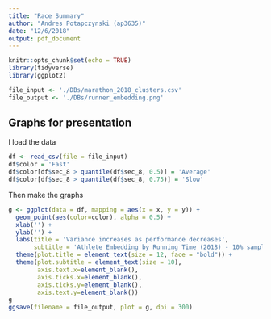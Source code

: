 ```yaml
---
title: "Race Summary"
author: "Andres Potapczynski (ap3635)"
date: "12/6/2018"
output: pdf_document
---
```


```r
knitr::opts_chunk$set(echo = TRUE)
library(tidyverse)
library(ggplot2)
```

```r
file_input <- './DBs/marathon_2018_clusters.csv'
file_output <- './DBs/runner_embedding.png'
```

## Graphs for presentation

I load the data
```r
df <- read_csv(file = file_input)
df$color = 'Fast'
df$color[df$sec_8 > quantile(df$sec_8, 0.5)] = 'Average'
df$color[df$sec_8 > quantile(df$sec_8, 0.75)] = 'Slow'
```

Then make the graphs
```r
g <- ggplot(data = df, mapping = aes(x = x, y = y)) +
  geom_point(aes(color=color), alpha = 0.5) +
  xlab('') +
  ylab('') + 
  labs(title = 'Variance increases as performance decreases',
       subtitle = 'Athlete Embedding by Running Time (2018) - 10% sample') +
  theme(plot.title = element_text(size = 12, face = "bold")) +
  theme(plot.subtitle = element_text(size = 10),
        axis.text.x=element_blank(),
        axis.ticks.x=element_blank(),
        axis.ticks.y=element_blank(),
        axis.text.y=element_blank())
g
ggsave(filename = file_output, plot = g, dpi = 300)
```



